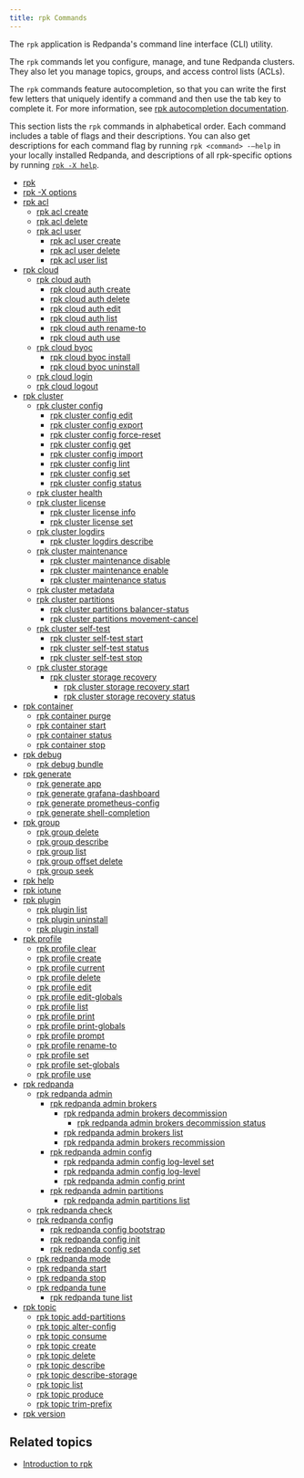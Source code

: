 ```yaml
---
title: rpk Commands
---
```


<head>
  <meta name="title" content="rpk Commands list | Redpanda Docs" />
  <meta name="description" content="rpk Commands" />
  <link rel="canonical" href="https://docs.redpanda.com/docs/reference/rpk/" />
</head>

The `rpk` application is Redpanda's command line interface (CLI) utility.

The `rpk` commands let you configure, manage, and tune Redpanda clusters. They also let you manage topics, groups, and access control lists (ACLs).

The `rpk` commands feature autocompletion, so that you can write the first few letters that uniquely identify a command and then use the tab key to complete it. For more information, see [rpk autocompletion documentation](./rpk-generate/rpk-generate-shell-completion).

This section lists the `rpk` commands in alphabetical order. Each command includes a table of flags and their descriptions. You can also get descriptions for each command flag by running `rpk <command> -–help` in your locally installed Redpanda, and descriptions of all rpk-specific options by running [`rpk -X help`](rpk-x-options).

- [rpk](rpk-commands)
- [rpk -X options](rpk-x-options)
- [rpk acl](rpk-acl)
  - [rpk acl create](rpk-acl/rpk-acl-create)
  - [rpk acl delete](rpk-acl/rpk-acl-delete)
  - [rpk acl user](rpk-acl/rpk-acl-user)
    - [rpk acl user create](rpk-acl/rpk-acl-user-create)
    - [rpk acl user delete](rpk-acl/rpk-acl-user-delete)
    - [rpk acl user list](rpk-acl/rpk-acl-user-list)
- [rpk cloud](rpk-cloud)
  - [rpk cloud auth](rpk-cloud/rpk-cloud-auth)
    - [rpk cloud auth create](rpk-cloud/rpk-cloud-auth-create)
    - [rpk cloud auth delete](rpk-cloud/rpk-cloud-auth-delete)
    - [rpk cloud auth edit](rpk-cloud/rpk-cloud-auth-edit)
    - [rpk cloud auth list](rpk-cloud/rpk-cloud-auth-list)
    - [rpk cloud auth rename-to](rpk-cloud/rpk-cloud-auth-rename-to)
    - [rpk cloud auth use](rpk-cloud/rpk-cloud-auth-use)
  - [rpk cloud byoc](rpk-cloud/rpk-cloud-byoc)
    - [rpk cloud byoc install](rpk-cloud/rpk-cloud-byoc-install)
    - [rpk cloud byoc uninstall](rpk-cloud/rpk-cloud-byoc-uninstall)
  - [rpk cloud login](rpk-cloud/rpk-cloud-login)
  - [rpk cloud logout](rpk-cloud/rpk-cloud-logout)
- [rpk cluster](rpk-cluster)
  - [rpk cluster config](rpk-cluster/rpk-cluster-config)
    - [rpk cluster config edit](rpk-cluster/rpk-cluster-config-edit)
    - [rpk cluster config export](rpk-cluster/rpk-cluster-config-export)
    - [rpk cluster config force-reset](rpk-cluster/rpk-cluster-config-force-reset)
    - [rpk cluster config get](rpk-cluster/rpk-cluster-config-get)
    - [rpk cluster config import](rpk-cluster/rpk-cluster-config-import)
    - [rpk cluster config lint](rpk-cluster/rpk-cluster-config-lint)
    - [rpk cluster config set](rpk-cluster/rpk-cluster-config-set)
    - [rpk cluster config status](rpk-cluster/rpk-cluster-config-status)
  - [rpk cluster health](rpk-cluster/rpk-cluster-health)
  - [rpk cluster license](rpk-cluster/rpk-cluster-license)
    - [rpk cluster license info](rpk-cluster/rpk-cluster-license-info)
    - [rpk cluster license set](rpk-cluster/rpk-cluster-license-set)
  - [rpk cluster logdirs](rpk-cluster/rpk-cluster-logdirs)
    - [rpk cluster logdirs describe](rpk-cluster/rpk-cluster-logdirs-describe)
  - [rpk cluster maintenance](rpk-cluster/rpk-cluster-maintenance)
    - [rpk cluster maintenance disable](rpk-cluster/rpk-cluster-maintenance-disable)
    - [rpk cluster maintenance enable](rpk-cluster/rpk-cluster-maintenance-enable)
    - [rpk cluster maintenance status](rpk-cluster/rpk-cluster-maintenance-status)
  - [rpk cluster metadata](rpk-cluster/rpk-cluster-metadata)
  - [rpk cluster partitions](rpk-cluster/rpk-cluster-partitions)
    - [rpk cluster partitions balancer-status](rpk-cluster/rpk-cluster-partitions-balancer-status)
    - [rpk cluster partitions movement-cancel](rpk-cluster/rpk-cluster-partitions-movement-cancel)
  - [rpk cluster self-test](rpk-cluster/rpk-cluster-self-test)
    - [rpk cluster self-test start](rpk-cluster/rpk-cluster-self-test-start)
    - [rpk cluster self-test status](rpk-cluster/rpk-cluster-self-test-status)
    - [rpk cluster self-test stop](rpk-cluster/rpk-cluster-self-test-stop)   
  - [rpk cluster storage](rpk-cluster/rpk-cluster-storage)
    - [rpk cluster storage recovery](rpk-cluster/rpk-cluster-storage-recovery)
       - [rpk cluster storage recovery start](rpk-cluster/rpk-cluster-storage-recovery-start)
       - [rpk cluster storage recovery status](rpk-cluster/rpk-cluster-storage-recovery-status)
- [rpk container](rpk-container)
  - [rpk container purge](rpk-container/rpk-container-purge)
  - [rpk container start](rpk-container/rpk-container-start)
  - [rpk container status](rpk-container/rpk-container-status)
  - [rpk container stop](rpk-container/rpk-container-stop)
- [rpk debug](rpk-debug)
  - [rpk debug bundle](rpk-debug/rpk-debug-bundle)
- [rpk generate](rpk-generate)
  - [rpk generate app](rpk-generate/rpk-generate-app)
  - [rpk generate grafana-dashboard](rpk-generate/rpk-generate-grafana-dashboard)
  - [rpk generate prometheus-config](rpk-generate/rpk-generate-prometheus-config)
  - [rpk generate shell-completion](rpk-generate/rpk-generate-shell-completion)
- [rpk group](rpk-group)
  - [rpk group delete](rpk-group/rpk-group-delete)
  - [rpk group describe](rpk-group/rpk-group-describe)
  - [rpk group list](rpk-group/rpk-group-list)
  - [rpk group offset delete](rpk-group/rpk-group-offset-delete)
  - [rpk group seek](rpk-group/rpk-group-seek)
- [rpk help](rpk-help)
- [rpk iotune](rpk-iotune)
- [rpk plugin](rpk-plugin)
  - [rpk plugin list](rpk-plugin/rpk-plugin-list)
  - [rpk plugin uninstall](rpk-plugin/rpk-plugin-uninstall)
  - [rpk plugin install](rpk-plugin/rpk-plugin-install)
- [rpk profile](rpk-profile)
  - [rpk profile clear](rpk-profile/rpk-profile-clear)
  - [rpk profile create](rpk-profile/rpk-profile-create)
  - [rpk profile current](rpk-profile/rpk-profile-current)
  - [rpk profile delete](rpk-profile/rpk-profile-delete)
  - [rpk profile edit](rpk-profile/rpk-profile-edit)
  - [rpk profile edit-globals](rpk-profile/rpk-profile-edit-globals)
  - [rpk profile list](rpk-profile/rpk-profile-list)
  - [rpk profile print](rpk-profile/rpk-profile-print)
  - [rpk profile print-globals](rpk-profile/rpk-profile-print-globals)
  - [rpk profile prompt](rpk-profile/rpk-profile-prompt)
  - [rpk profile rename-to](rpk-profile/rpk-profile-rename-to)
  - [rpk profile set](rpk-profile/rpk-profile-set)
  - [rpk profile set-globals](rpk-profile/rpk-profile-set-globals)
  - [rpk profile use](rpk-profile/rpk-profile-use)
- [rpk redpanda](rpk-redpanda)
  - [rpk redpanda admin](rpk-redpanda/rpk-redpanda-admin)
    - [rpk redpanda admin brokers](rpk-redpanda/rpk-redpanda-admin-brokers)
      - [rpk redpanda admin brokers decommission](rpk-redpanda/rpk-redpanda-admin-brokers-decommission)
        - [rpk redpanda admin brokers decommission status](rpk-redpanda/rpk-redpanda-admin-brokers-decommission-status)
      - [rpk redpanda admin brokers list](rpk-redpanda/rpk-redpanda-admin-brokers-list)
      - [rpk redpanda admin brokers recommission](rpk-redpanda/rpk-redpanda-admin-brokers-recommission)
    - [rpk redpanda admin config](rpk-redpanda/rpk-redpanda-admin-config)
      - [rpk redpanda admin config log-level set](rpk-redpanda/rpk-redpanda-admin-config-log-level-set)
      - [rpk redpanda admin config log-level](rpk-redpanda/rpk-redpanda-admin-config-log-level)
      - [rpk redpanda admin config print](rpk-redpanda/rpk-redpanda-admin-config-print)
    - [rpk redpanda admin partitions](rpk-redpanda/rpk-redpanda-admin-partitions)
      - [rpk redpanda admin partitions list](rpk-redpanda/rpk-redpanda-admin-partitions-list)
  - [rpk redpanda check](rpk-redpanda/rpk-redpanda-check)
  - [rpk redpanda config](rpk-redpanda/rpk-redpanda-config)
    - [rpk redpanda config bootstrap](rpk-redpanda/rpk-redpanda-config-bootstrap)
    - [rpk redpanda config init](rpk-redpanda/rpk-redpanda-config-init)
    - [rpk redpanda config set](rpk-redpanda/rpk-redpanda-config-set)
  - [rpk redpanda mode](rpk-redpanda/rpk-redpanda-mode)
  - [rpk redpanda start](rpk-redpanda/rpk-redpanda-start)
  - [rpk redpanda stop](rpk-redpanda/rpk-redpanda-stop)
  - [rpk redpanda tune](rpk-redpanda/rpk-redpanda-tune)
    - [rpk redpanda tune list](rpk-redpanda/rpk-redpanda-tune-list)
- [rpk topic](rpk-topic)
  - [rpk topic add-partitions](rpk-topic/rpk-topic-add-partitions)
  - [rpk topic alter-config](rpk-topic/rpk-topic-alter-config)
  - [rpk topic consume](rpk-topic/rpk-topic-consume)
  - [rpk topic create](rpk-topic/rpk-topic-create)
  - [rpk topic delete](rpk-topic/rpk-topic-delete)
  - [rpk topic describe](rpk-topic/rpk-topic-describe)
  - [rpk topic describe-storage](rpk-topic/rpk-topic-describe-storage)
  - [rpk topic list](rpk-topic/rpk-topic-list)
  - [rpk topic produce](rpk-topic/rpk-topic-produce)
  - [rpk topic trim-prefix](rpk-topic/rpk-topic-trim-prefix)
- [rpk version](rpk-version)


## Related topics

- [Introduction to rpk](../../get-started/intro-to-rpk)
